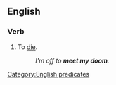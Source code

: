 ==English==

===Verb===
{{en-verb|meet<,,met> one's doom}}

# To [[die]].
#: ''I'm off to '''meet my doom'''.''

[[Category:English predicates]]